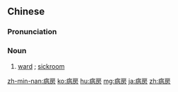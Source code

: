 ==Chinese==
{{zh-forms}}

===Pronunciation===
{{zh-pron
|m=bìngfáng
|c=beng6 fong4-2
|mn=pēⁿ-pâng/pīⁿ-pâng
|cat=n
}}

===Noun===
{{zh-noun}}

# [[ward]] {{gloss|of a hospital}}; [[sickroom]] {{zh-mw|m:間}}

{{zh-cat|Elementary}}

[[zh-min-nan:病房]]
[[ko:病房]]
[[hu:病房]]
[[mg:病房]]
[[ja:病房]]
[[zh:病房]]
